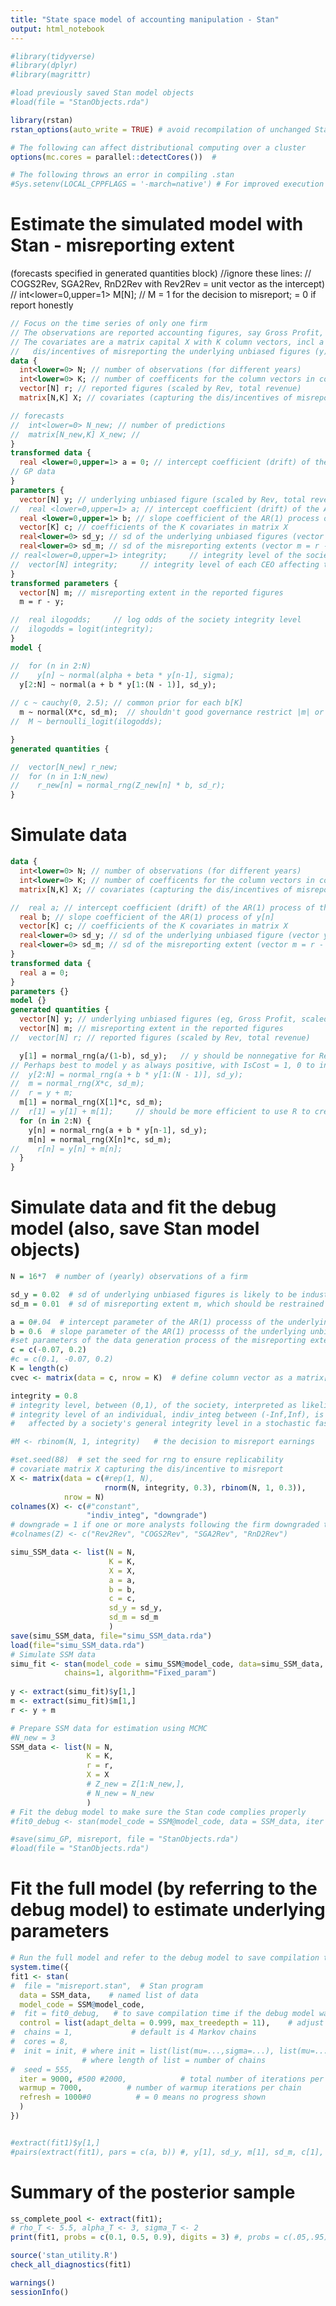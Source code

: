 ```yaml
---
title: "State space model of accounting manipulation - Stan"
output: html_notebook
---
```


```r

#library(tidyverse)
#library(dplyr)
#library(magrittr)

#load previously saved Stan model objects
#load(file = "StanObjects.rda")

library(rstan)
rstan_options(auto_write = TRUE) # avoid recompilation of unchanged Stan programs

# The following can affect distributional computing over a cluster
options(mc.cores = parallel::detectCores())  # 

# The following throws an error in compiling .stan
#Sys.setenv(LOCAL_CPPFLAGS = '-march=native') # For improved execution time but can throw errors for some CPUs

```


# Estimate the simulated model with Stan - misreporting extent 
  (forecasts specified in generated quantities block)
//ignore these lines: 
//  COGS2Rev, SGA2Rev, RnD2Rev with Rev2Rev = unit vector as the intercept)
//   int<lower=0,upper=1> M[N];   // M = 1 for the decision to misreport; = 0 if report honestly  

```stan
// Focus on the time series of only one firm
// The observations are reported accounting figures, say Gross Profit, (scaled by Rev, total revenue) a vector r of length N (years).
// The covariates are a matrix capital X with K column vectors, incl a unit vector, capturing the  
//   dis/incentives of misreporting the underlying unbiased figures (y) as the observed reported firgures
data {
  int<lower=0> N; // number of observations (for different years)
  int<lower=0> K; // number of coefficents for the column vectors in covariate matrix X
  vector[N] r; // reported figures (scaled by Rev, total revenue)
  matrix[N,K] X; // covariates (capturing the dis/incentives of misreporting)

// forecasts  
//  int<lower=0> N_new; // number of predictions
//  matrix[N_new,K] X_new; // 
}
transformed data {
  real <lower=0,upper=1> a = 0; // intercept coefficient (drift) of the AR(1) process of the unbiased figure y[n]
// GP data
}
parameters {
  vector[N] y; // underlying unbiased figure (scaled by Rev, total revenue)
//  real <lower=0,upper=1> a; // intercept coefficient (drift) of the AR(1) process of the unbiased figure y[n]
  real <lower=0,upper=1> b; // slope coefficient of the AR(1) process of y[n]
  vector[K] c; // coefficients of the K covariates in matrix X
  real<lower=0> sd_y; // sd of the underlying unbiased figures (vector y)
  real<lower=0> sd_m; // sd of the misreporting extents (vector m = r - y)
// real<lower=0,upper=1> integrity;     // integrity level of the society affecting the decision to misreport or not
//  vector[N] integrity;     // integrity level of each CEO affecting the decision to misreport or not
}
transformed parameters {
  vector[N] m; // misreporting extent in the reported figures 
  m = r - y;

//  real ilogodds;     // log odds of the society integrity level
//  ilogodds = logit(integrity);   
}
model {

//  for (n in 2:N)
//    y[n] ~ normal(alpha + beta * y[n-1], sigma);
  y[2:N] ~ normal(a + b * y[1:(N - 1)], sd_y);
  
// c ~ cauchy(0, 2.5); // common prior for each b[K]
  m ~ normal(X*c, sd_m);  // shouldn't good governance restrict |m| or m^2 ? Then impact of X is on sd_m
//  M ~ bernoulli_logit(ilogodds); 

}
generated quantities {

//  vector[N_new] r_new;
//  for (n in 1:N_new)
//    r_new[n] = normal_rng(Z_new[n] * b, sd_r);
}

```

# Simulate data
```stan
data {
  int<lower=0> N; // number of observations (for different years)
  int<lower=0> K; // number of coefficents for the column vectors in covariate matrix X
  matrix[N,K] X; // covariates (capturing the dis/incentives of misreporting)

//  real a; // intercept coefficient (drift) of the AR(1) process of the underlying unbiased accounting figure y[n]
  real b; // slope coefficient of the AR(1) process of y[n]
  vector[K] c; // coefficients of the K covariates in matrix X
  real<lower=0> sd_y; // sd of the underlying unbiased figure (vector y)
  real<lower=0> sd_m; // sd of the misreporting extent (vector m = r - y)
}
transformed data {
  real a = 0;
}
parameters {}
model {}
generated quantities {
  vector[N] y; // underlying unbiased figures (eg, Gross Profit, scaled by Rev)
  vector[N] m; // misreporting extent in the reported figures 
//  vector[N] r; // reported figures (scaled by Rev, total revenue)

  y[1] = normal_rng(a/(1-b), sd_y);   // y should be nonnegative for Rev and nonpositive for Costs
// Perhaps best to model y as always positive, with IsCost = 1, 0 to indicate Cost or Rev item 
//  y[2:N] = normal_rng(a + b * y[1:(N - 1)], sd_y);
//  m = normal_rng(X*c, sd_m);
//  r = y + m; 
  m[1] = normal_rng(X[1]*c, sd_m); 
//  r[1] = y[1] + m[1];     // should be more efficient to use R to create r from y, m
  for (n in 2:N) {
    y[n] = normal_rng(a + b * y[n-1], sd_y);
    m[n] = normal_rng(X[n]*c, sd_m); 
//    r[n] = y[n] + m[n];
  }
}
```


# Simulate data and fit the debug model (also, save Stan model objects) 
```r

N = 16*7  # number of (yearly) observations of a firm

sd_y = 0.02  # sd of underlying unbiased figures is likely to be industry-specific / business model specific
sd_m = 0.01  # sd of misreporting extent m, which should be restrained by the governance setting (eg, audit committee chair with financial expertise, big 4 auditor, etc)

a = 0#.04  # intercept parameter of the AR(1) processs of the underlying unbiased figure
b = 0.6  # slope parameter of the AR(1) processs of the underlying unbiased figure
#set parameters of the data generation process of the misreporting extent m
c = c(-0.07, 0.2)
#c = c(0.1, -0.07, 0.2)
K = length(c)
cvec <- matrix(data = c, nrow = K)  # define column vector as a matrix[N,1]

integrity = 0.8       
# integrity level, between (0,1), of the society, interpreted as likelihood to behave opportunistically
# integrity level of an individual, indiv_integ between (-Inf,Inf), is 
#   affected by a society's general integrity level in a stochastic fashion varying from period to period

#M <- rbinom(N, 1, integrity)   # the decision to misreport earnings

#set.seed(88)  # set the seed for rng to ensure replicability
# covariate matrix X capturing the dis/incentive to misreport
X <- matrix(data = c(#rep(1, N), 
                     rnorm(N, integrity, 0.3), rbinom(N, 1, 0.3)),
            nrow = N)
colnames(X) <- c(#"constant", 
                 "indiv_integ", "downgrade")  
# downgrade = 1 if one or more analysts following the firm downgraded their stock recommendation in the last period
#colnames(Z) <- c("Rev2Rev", "COGS2Rev", "SGA2Rev", "RnD2Rev")

simu_SSM_data <- list(N = N, 
                      K = K,
                      X = X,
                      a = a,
                      b = b, 
                      c = c,
                      sd_y = sd_y,
                      sd_m = sd_m
                      )
save(simu_SSM_data, file="simu_SSM_data.rda")
load(file="simu_SSM_data.rda")
# Simulate SSM data
simu_fit <- stan(model_code = simu_SSM@model_code, data=simu_SSM_data, iter=1, #seed=987,  
            chains=1, algorithm="Fixed_param")  
                      
y <- extract(simu_fit)$y[1,]
m <- extract(simu_fit)$m[1,]
r <- y + m

# Prepare SSM data for estimation using MCMC
#N_new = 3
SSM_data <- list(N = N, 
                 K = K,
                 r = r, 
                 X = X
                 # Z_new = Z[1:N_new,],
                 # N_new = N_new
                 )
# Fit the debug model to make sure the Stan code complies properly 
#fit0_debug <- stan(model_code = SSM@model_code, data = SSM_data, iter = 10, chains = 1)

#save(simu_GP, misreport, file = "StanObjects.rda")
#load(file = "StanObjects.rda")
```

# Fit the full model (by referring to the debug model) to estimate underlying parameters
```r

# Run the full model and refer to the debug model to save compilation time 
system.time({
fit1 <- stan( 
#  file = "misreport.stan",  # Stan program
  data = SSM_data,    # named list of data
  model_code = SSM@model_code, 
#  fit = fit0_debug,   # to save compilation time if the debug model was run
  control = list(adapt_delta = 0.999, max_treedepth = 11),    # adjust when there're divergent transitions after warmup
#  chains = 1,             # default is 4 Markov chains
#  cores = 8,
#  init = init, # where init = list(list(mu=...,sigma=...), list(mu=..., sigma=...), ...) 
                # where length of list = number of chains
#  seed = 555,
  iter = 9000, #500 #2000,            # total number of iterations per chain
  warmup = 7000,          # number of warmup iterations per chain
  refresh = 1000#0          # = 0 means no progress shown
  )
})


#extract(fit1)$y[1,]
#pairs(extract(fit1), pars = c(a, b)) #, y[1], sd_y, m[1], sd_m, c[1], c[2], c[3]))

```

# Summary of the posterior sample 
```r

ss_complete_pool <- extract(fit1);
# rho_T <- 5.5, alpha_T <- 3, sigma_T <- 2
print(fit1, probs = c(0.1, 0.5, 0.9), digits = 3) #, probs = c(.05,.95))

source('stan_utility.R')
check_all_diagnostics(fit1)

```

```r
warnings()
sessionInfo()
```




